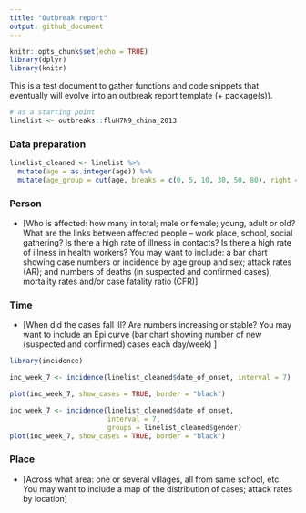 ```yaml
---
title: "Outbreak report"
output: github_document
---
```


```r
knitr::opts_chunk$set(echo = TRUE)
library(dplyr)
library(knitr)
```

This is a test document to gather functions and code snippets that eventually will evolve into an outbreak report template (+ package(s)).

```r
# as a starting point
linelist <- outbreaks::fluH7N9_china_2013
```


### Data preparation

```r
linelist_cleaned <- linelist %>%
  mutate(age = as.integer(age)) %>%
  mutate(age_group = cut(age, breaks = c(0, 5, 10, 30, 50, 80), right = FALSE))
```


### Person

* [Who is affected: how many in total; male or female; young, adult or old? What are the links between affected people – work place, school, social gathering?  Is there a high rate of illness in contacts?  Is there a high rate of illness in health workers? You may want to include:  a bar chart showing case numbers or incidence by age group and sex; attack rates (AR); and numbers of deaths (in suspected and confirmed cases), mortality rates and/or case fatality ratio (CFR)]  


### Time

* [When did the cases fall ill? Are numbers increasing or stable? You may want to include an Epi curve (bar chart showing number of new (suspected and confirmed) cases each day/week) ]

```r
library(incidence)
```


```r
inc_week_7 <- incidence(linelist_cleaned$date_of_onset, interval = 7)
```

```r
plot(inc_week_7, show_cases = TRUE, border = "black")
```

```r
inc_week_7 <- incidence(linelist_cleaned$date_of_onset, 
                        interval = 7, 
                        groups = linelist_cleaned$gender)
plot(inc_week_7, show_cases = TRUE, border = "black")
```


### Place

*  [Across what area: one or several villages, all from same school, etc. You may want to include a map of the distribution of cases; attack rates by location]

